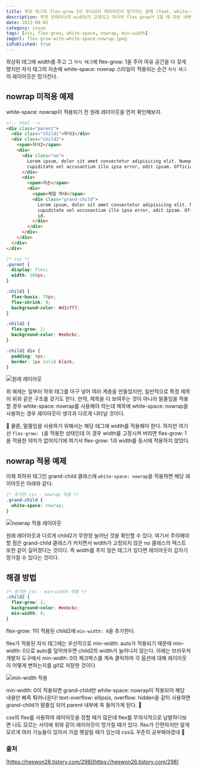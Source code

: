 ```yaml
---
title: 부모 태그의 flex-grow 1이 무시되어 레이아웃이 망가지는 문제 (feat. white-space nowrap)
description: 부모 컨테이너의 width가 고정이고 자식의 flex grow가 1일 때 자손 내부 태그에 white-space nowrap이 있으면 레이아웃이 망가진다..!
date: 2023-08-02
category: issue
tags: [css, flex-grow, white-space, nowrap, min-width]
imgUrl: flex-grow-with-white-space-nowrap.jpeg
isPublished: true
---
```


최상위 태그에 width를 주고 그 `자식 태그`에 flex-grow: 1을 주어 여유 공간을 다 갖게 했지만 자식 태그의 자손에 white-space: nowrap 스타일이 적용되는 순간 `자식 태그`의 레이아웃은 망가진다.

## nowrap 미적용 예제

white-space: nowrap이 적용되기 전 원래 레이아웃을 먼저 확인해보자.

```html
<!-- html -->
<div class="parent">
  <div class="child1">자식1</div>
  <div class="child2">
    <span>자식2</span>
    <div>
      <div class="no">
        Lorem ipsum, dolor sit amet consectetur adipisicing elit. Numquam saepe quasi, mollitia nihil, hic totam
        cupiditate vel accusantium illo ipsa error, odit ipsam. Officia, dignissimos libero voluptas mollitia enim id.
      </div>
      <div>
        <span>자손</span>
        <div>
          <span>제일 막내</span>
          <div class="grand-child">
            Lorem ipsum, dolor sit amet consectetur adipisicing elit. Numquam saepe quasi, mollitia nihil, hic totam
            cupiditate vel accusantium illo ipsa error, odit ipsam. Officia, dignissimos libero voluptas mollitia enim
            id.
          </div>
        </div>
      </div>
    </div>
  </div>
</div>
```

```css
/* css */
.parent {
  display: flex;
  width: 500px;
}

.child1 {
  flex-basis: 70px;
  flex-shrink: 0;
  background-color: #d1cff7;
}

.child2 {
  flex-grow: 1;
  background-color: #eebcbc;
}

.child2 div {
  padding: 8px;
  border: 1px solid black;
}
```

![원래 레이아웃](../posts/issue/flex-grow-with-white-space-nowrap/origin-layout.png)

위 예제는 일부러 하위 태그를 마구 넣어 여러 계층을 만들었지만, 일반적으로 특정 제목이 위와 같은 구조를 갖기도 한다. 만약, 제목을 다 보여주는 것이 아니라 말줄임을 적용할 경우 white-space: nowrap를 사용해야 하는데 제목에 white-space: nowrap을 사용하는 경우 레이아웃이 생각과 다르게 나타날 것이다.

📍 물론, 말줄임을 사용하기 위해서는 해당 태그에 width를 적용해야 한다. 하지만 여기선 `flex-grow: 1`을 적용한 상태인데 이 경우 width를 고정시켜 버리면 flex-grow: 1을 적용한 의미가 없어지기에 여기서 flex-grow: 1과 width를 동시에 적용하지 않았다.

## nowrap 적용 예제

이제 최하위 태그인 grand-child 클래스에 `white-space: nowrap`을 적용하면 해당 레이아웃은 아래와 같다.

```css
/* 추가한 css - nowrap 적용 */
.grand-child {
  white-space: nowrap;
}
```

![nowrap 적용 레이아웃](../posts/issue/flex-grow-with-white-space-nowrap/nowrap-layout.png)

원래 레이아웃과 다르게 child2가 무한정 늘어난 것을 확인할 수 있다. 여기서 주의해야 할 점은 grand-child 클래스가 커지면서 width가 고정되지 않은 no 클래스의 텍스트 또한 같이 길어졌다는 것이다. 즉 width를 주지 않은 태그가 있다면 레이아웃이 갑자기 망가질 수 있다는 것이다.

## 해결 방법

```css
/* 추가한 css - min-width 적용 */
.child2 {
  flex-grow: 1;
  background-color: #eebcbc;
  min-width: 0;
}
```

flex-grow: 1이 적용된 child2에 `min-width: 0`을 추가한다.

flex가 적용된 자식 태그에는 우선적으로 min-width: auto가 적용되기 때문에 min-width: 0으로 auto를 덮어씌우면 child2의 width가 늘어나지 않는다.
아래는 브라우저 개발자 도구에서 min-width: 0의 체크박스를 계속 클릭하여 각 옵션에 대해 레이아웃이 어떻게 변하는지를 gif로 저장한 것이다.

![min-width 적용](https://github.com/yunjeoming/yuns-blog/assets/76480300/bdfcdd64-3bc4-41c0-bb6e-dd65c25df437)

min-width: 0이 적용되면 grand-child만 white-space: nowrap이 적용되어 해당 내용만 삐죽 튀어나온다! text-overflow: ellipsis, overflow: hidden을 같이 사용하면 grand-child가 말줄임 되어 parent 내부에 쏙 들어가게 된다. 🎉

css의 flex를 사용하여 레이아웃을 정할 때가 많은데 flex를 무의식적으로 남발하다보면 나도 모르는 사이에 위와 같이 레이아웃이 망가질 때가 있다. flex가 간편하지만 알게모르게 여러 기능들이 있어서 가끔 헷갈릴 때가 있는데 css도 꾸준히 공부해야겠네 😤

### 출처

[https://heewon26.tistory.com/298](https://heewon26.tistory.com/298)
